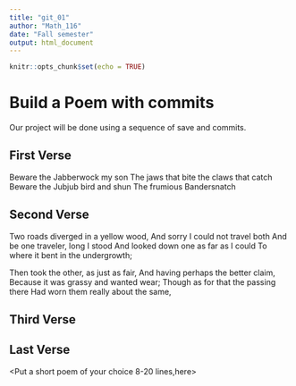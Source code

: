 ---
title: "git_01"
author: "Math_116"
date: "Fall semester"
output: html_document
---

```{r setup, include=FALSE}
knitr::opts_chunk$set(echo = TRUE)
```
# Build a Poem with commits
Our project will be done using a sequence of save and commits.

## First Verse 
<Put the first two verses of Jabberwocky by Lewis Carrol in this section>
Beware the Jabberwock my son
The jaws that bite the claws that catch
Beware the Jubjub bird and shun
The frumious Bandersnatch


## Second Verse
<Put the first two verses of The Road Not Taken by Robert Frost here>
Two roads diverged in a yellow wood,
And sorry I could not travel both
And be one traveler, long I stood
And looked down one as far as I could
To where it bent in the undergrowth;

Then took the other, as just as fair,
And having perhaps the better claim,
Because it was grassy and wanted wear;
Though as for that the passing there
Had worn them really about the same,

## Third Verse
<Put the first two verses of The Walrus and the Carpenter here>

## Last Verse
<Put a short poem of your choice 8-20 lines,here>
